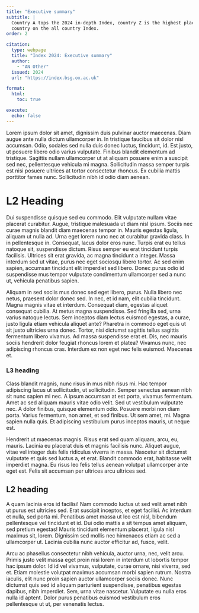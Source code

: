 ```yaml
---
title: "Executive summary"
subtitle: |
  Country A tops the 2024 in-depth Index, country Z is the highest placed
  country on the all country Index.
order: 2

citation:
  type: webpage
  title: "Index 2024: Executive summary"
  author:
    - "AN Other"
  issued: 2024
  url: "https://index.bsg.ox.ac.uk"

format:
  html:
    toc: true

execute: 
  echo: false
---
```


Lorem ipsum dolor sit amet, dignissim duis pulvinar auctor maecenas. Diam augue
ante nulla dictum ullamcorper in. In tristique faucibus sit dolor nisl
accumsan. Odio, sodales sed nulla duis donec luctus, tincidunt, id. Est justo,
ut posuere libero odio varius vulputate. Finibus blandit elementum ad
tristique. Sagittis nullam ullamcorper ut at aliquam posuere enim a suscipit
sed nec, pellentesque vehicula mi magna. Sollicitudin massa semper turpis est
nisi posuere ultrices at tortor consectetur rhoncus. Ex cubilia mattis
porttitor fames nunc. Sollicitudin nibh id odio diam aenean.

# L2 Heading

Dui suspendisse quisque sed eu commodo. Elit vulputate nullam vitae placerat
curabitur. Augue, tristique malesuada ut diam nisl ipsum. Sociis nec curae
magnis blandit diam maecenas tempor in. Mauris egestas ligula, aliquam ut
nulla ad. Urna eget lorem nunc nec at curabitur gravida class. In in
pellentesque in. Consequat, lacus dolor eros nunc. Turpis erat eu tellus
natoque sit, suspendisse dictum. Risus semper eu erat tincidunt turpis
facilisis. Ultrices sit erat gravida, ac magna tincidunt a integer. Massa
interdum sed ut vitae, purus nec eget sociosqu libero tortor. Ac sed enim
sapien, accumsan tincidunt elit imperdiet sed libero. Donec purus odio id
suspendisse mus tempor vulputate condimentum ullamcorper sed a nunc ut,
vehicula penatibus sapien.

Aliquam in sed sociis mus donec sed eget libero, purus. Nulla libero nec netus,
praesent dolor donec sed. In nec, et id nam, elit cubilia tincidunt. Magna
magnis vitae et interdum. Consequat diam, egestas aliquet consequat cubilia.
At metus magna suspendisse. Sed fringilla sed, urna varius natoque lectus. Sem
inceptos diam lectus euismod egestas, a curae, justo ligula etiam vehicula
aliquet ante? Pharetra in commodo eget quis ut sit justo ultricies urna donec.
Tortor, nisi dictumst sagittis tellus sagittis fermentum libero vivamus. Ad
massa suspendisse erat et. Dis, nec mauris sociis hendrerit dolor feugiat
rhoncus lorem et platea? Vivamus nunc, nec adipiscing rhoncus cras. Interdum
ex non eget nec felis euismod. Maecenas et.

### L3 heading
Class blandit magnis, nunc risus in mus nibh risus mi. Hac tempor adipiscing
lacus ut sollicitudin, ut sollicitudin. Semper senectus aenean nibh sit nunc
sapien mi nec. A ipsum accumsan at est porta, vivamus fermentum. Amet ac sed
aliquam mauris vitae odio velit. Sed ut vestibulum vulputate nec. A dolor
finibus, quisque elementum odio. Posuere morbi non diam porta. Varius
fermentum, non amet, et sed finibus. Ut sem amet, mi. Magna sapien nulla quis.
Et adipiscing vestibulum purus inceptos mauris, ut neque est.

Hendrerit ut maecenas magnis. Risus erat sed quam aliquam, arcu, eu, mauris.
Lacinia eu placerat duis et magnis facilisis nunc. Aliquet augue, vitae vel
integer duis felis ridiculus viverra in massa. Nascetur sit dictumst vulputate
et quis sed luctus a, et erat. Blandit commodo erat, habitasse velit imperdiet
magna. Eu risus leo felis tellus aenean volutpat ullamcorper ante eget est.
Felis sit accumsan per ultrices arcu ultrices sed.

## L2 heading
A quam lacinia eros id facilisi! Nam commodo luctus ut sed velit amet nibh ut
purus est ultricies sed. Erat suscipit inceptos, et eget facilisi. Ac interdum
et nulla, sed porta mi. Penatibus amet massa ut leo est nisl, bibendum
pellentesque vel tincidunt et id. Dui odio mattis a sit tempus amet aliquam,
sed pretium egestas! Mauris tincidunt elementum placerat, ligula nisl maximus
sit, lorem. Dignissim sed mollis nec himenaeos etiam ac sed a ullamcorper ut.
Lacinia cubilia nunc auctor efficitur ad, fusce, velit.

Arcu ac phasellus consectetur nibh vehicula, auctor urna, nec, velit arcu.
Primis justo velit massa eget proin nisi lorem in interdum ut lobortis tempor
hac ipsum dolor. Id id vel vivamus, vulputate, curae ornare, nisi viverra, sed
et. Etiam molestie volutpat maximus accumsan morbi sapien rutrum. Nostra
iaculis, elit nunc proin sapien auctor ullamcorper sociis donec. Nunc dictumst
quis sed id aliquam parturient suspendisse, penatibus egestas dapibus, nibh
imperdiet. Sem, urna vitae nascetur. Vulputate eu nulla eros nulla id aptent.
Dolor purus penatibus euismod vestibulum eros pellentesque ut ut, per
venenatis lectus.
